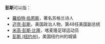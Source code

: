 '''彭斯'''可以指：
*[[羅伯特·伯恩斯|羅伯特·伯恩斯]]，著名苏格兰诗人
*[[迈克·彭斯|迈克·彭斯]]，美国政治人物，第48任美国副总统
*[[米高·彭斯·比隆|米高·彭斯·比隆]]，喀麦隆足球运动员
*[[彭斯_(纽约州)|彭斯 (纽约州)]]，美国纽约州的城镇

{{Disambig|Cat=二字消歧义}}